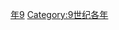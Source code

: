 {{Catnav|頁面分類|历史|歷史時代|年|9世纪各年}}

{{catmore}}
{{Commons category|829}}

[[Category:820年代|年9]]
[[Category:9世纪各年|Category:9世纪各年]]